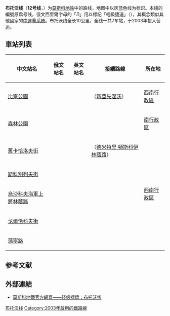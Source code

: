{{Infobox rail line
| name                            = {{MOSMETRO-bull|12|text=1}}
| image                           = Butovo kadyrova str.JPG
| image_width                     = 300px
| caption                         = 2009年3月地面路段
| type                            = [[地鐵|地鐵]]
| system                          = [[莫斯科地鐵|莫斯科地鐵]]
| status                          = 營運中
| locale                          = [[莫斯科|莫斯科]]
| start                           = [[比察公園站|比察公園站]]
| end                             = [[蒲寧路站|蒲寧路站]]
| stations                        = 7個
| ridership2                      = 1770萬人次（2012）<ref name="2012report">{{cite book|author1=Moscow Metro|title=2012 annual report|page=22|url=http://mosmetro.ru/upload/1840/2012en.pdf|accessdate=2015-04-07|archive-url=https://web.archive.org/web/20160305030019/http://mosmetro.ru/upload/1840/2012en.pdf#|archive-date=2016-03-05|dead-url=yes|df=}}</ref>
| open                            = 2003年12月27日
| close                           = 
| owner                           = 莫斯科地鐵
| operator                        = 莫斯科地鐵
| character                       = 地下、高架
| stock                           = {{link-en|81-740/741|81-740/741}}<br/>81-740/741.1<br/>81-740А/741А<br/>81-740.4/741.4
| linelength                      = {{convert|10|km}}
| tracklength                     = 
| tracks                          = 
| gauge                           = {{track gauge|1520mm|lk=on}}
| electrification                 = [[第三軌供電|第三軌供電]]
| speed                           = 
| elevation                       = 
| map                             = [[File:Line_12_(Moscow).svg|325px]]{{莫斯科地鐵RDT/布托沃線}}
| map_state                       = 
}}

'''布托沃线'''（'''12号线'''，{{lang-rus|Бу́товская ли́ния|Butovskaya liniya}}）为[[莫斯科地铁|莫斯科地铁]]中的路线，地图中以灰蓝色线为标识。本綫的編號原爲{{lang|ru|Л1}}号线，俄文西里爾字母的「Л」用以標記「輕級捷運」（{{lang|ru|Лёгкое метро́}}），其概念類似其他國家的[[中運量系統|中運量系統]]。布托沃线全长10公里，全线一共7车站，于2003年投入营运。
<!--
==历史==

==未来发展==
[[图像:But_metro.jpg|thumb]]
-->
== 車站列表 ==
{| class=wikitable
|-
!中文站名
!俄文站名
!英文站名
!接續路線
!所在地
|-style="border-top:solid 3px #B0BFE7;"
|[[比察公園站|比察公園]]
|{{lang|ru|Би́тцевский парк}}
|{{lang|en|Bittsevsky park}}
|{{MOSMETRO-bull|6|text=6}}（[[新亞先涅沃站|新亞先涅沃]]）
|[[西南行政區_(莫斯科)|西南行政區]]
|-
|[[森林公園站_(莫斯科地鐵)|森林公園]]
|{{lang|ru|Лесопа́рковая}}
|{{lang|en|Lesoparkovaya}}
|
|[[南行政區_(莫斯科)|南行政區]]
|-
|[[舊卡恰洛夫街站|舊卡恰洛夫街]]
|{{lang|ru|У́лица Ста́рокачаловская}}
|{{lang|en|Ulitsa Starokachalovskaya}}
|{{MOSMETRO-bull|9|text=9}}（[[德米特里·頓斯科伊林蔭路站|德米特里·頓斯科伊林蔭路]]）
|rowspan=5|[[西南行政區_(莫斯科)|西南行政區]]
|-
|[[斯科別列夫街站|斯科別列夫街]]
|{{lang|ru|У́лица Ско́белевская}}
|{{lang|en|Ulitsa Skobelevskaya}}
|
|-
|[[烏沙科夫海軍上將林蔭路站|烏沙科夫海軍上將林蔭路]]
|{{lang|ru|Бульва́р Адмира́ла Ушако́ва}}
|{{lang|en|Bulvar Admirala Ushakova}}
|
|-
|[[戈爾恰科夫街站|戈爾恰科夫街]]
|{{lang|ru|У́лица Горчако́ва}}
|{{lang|en|Ulitsa Gorchakova}}
|
|-
|[[蒲寧路站|蒲寧路]]
|{{lang|ru|Бу́нинская алле́я}}
|{{lang|en|Buninskaya alleya}}
|
|}

==参考文献==
{{reflist}}

==外部連結==
* {{ru icon}}[https://web.archive.org/web/20101013122926/http://old.mosmetro.ru/pages/page_5.php?id_page=52 莫斯科地鐵官方網頁——轻级捷运：布托沃线]
{{布托沃線}}
{{莫斯科地铁}}

[[Category:布托沃线|]]
[[Category:2003年啟用的鐵路線|Category:2003年啟用的鐵路線]]